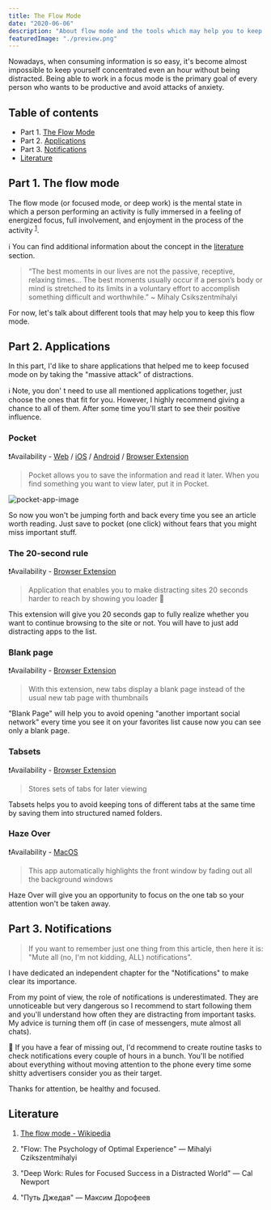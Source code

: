 ```yaml
---
title: The Flow Mode
date: "2020-06-06"
description: "About flow mode and the tools which may help you to keep this mode on!"
featuredImage: "./preview.png"
---
```


Nowadays, when consuming information is so easy, it's become almost impossible to keep yourself concentrated even an hour without being distracted. Being able to work in a focus mode is the primary goal of every person who wants to be productive and avoid attacks of anxiety.

## Table of contents

- Part 1. [The Flow Mode](#part-1-the-flow-mode)
- Part 2. [Applications](#part-2-applications)
- Part 3. [Notifications](#part-3-notifications)
- [Literature](#literature)

## Part 1. The flow mode

The flow mode (or focused mode, or deep work) is the mental state in which a person performing an activity is fully immersed in a feeling of energized focus, full involvement, and enjoyment in the process of the activity <sup>[1](#literature)</sup>.

ℹ️ You can find additional information about the concept in the [literature](#literature) section.

> “The best moments in our lives are not the passive, receptive, relaxing times… The best moments usually occur if a person’s body or mind is stretched to its limits in a voluntary effort to accomplish something difficult and worthwhile.” ~ Mihaly Csikszentmihalyi

For now, let's talk about different tools that may help you to keep this flow mode.

## Part 2. Applications

In this part, I'd like to share applications that helped me to keep focused mode on by taking the "massive attack" of distractions.

ℹ️ Note, you don' t need to use all mentioned applications together, just choose the ones that fit for you. However, I highly recommend giving a chance to all of them. After some time you'll start to see their positive influence.

### Pocket

❗️Availability - [Web](https://getpocket.com/) / [iOS](https://apps.apple.com/us/app/pocket-save-read-grow/id309601447) / [Android](https://play.google.com/store/apps/details?id=com.ideashower.readitlater.pro) / [Browser Extension](https://chrome.google.com/webstore/detail/save-to-pocket/niloccemoadcdkdjlinkgdfekeahmflj?hl=en)

> Pocket allows you to save the information and read it later. When you find something you want to view later, put it in Pocket.

![pocket-app-image](https://i.pinimg.com/originals/6e/06/05/6e06055fd7702f8e9b458b296087f475.png)

So now you won't be jumping forth and back every time you see an article worth reading. Just save to pocket (one click) without fears that you might miss important stuff.

### The 20-second rule

❗️Availability - [Browser Extension](https://chrome.google.com/webstore/detail/the-20-second-rule/mlonnhlhamjoopabmomhbdlddiomojpp?hl=en)

> Application that enables you to make distracting sites 20 seconds harder to reach by showing you loader 🔄

This extension will give you 20 seconds gap to fully realize whether you want to continue browsing to the site or not. You will have to just add distracting apps to the list.

### Blank page

❗️Availability - [Browser Extension](https://chrome.google.com/webstore/detail/empty-new-tab-page/dpjamkmjmigaoobjbekmfgabipmfilij)

> With this extension, new tabs display a blank page instead of the usual new tab page with thumbnails

"Blank Page" will help you to avoid opening "another important social network" every time you see it on your favorites list cause now you can see only a blank page.

### Tabsets

❗️Availability - [Browser Extension](https://chrome.google.com/webstore/detail/tabsets/ifohmndbcefggppiblfofpbkmdfmeing?hl=en)

> Stores sets of tabs for later viewing

Tabsets helps you to avoid keeping tons of different tabs at the same time by saving them into structured named folders.

### Haze Over

❗️Availability - [MacOS](https://hazeover.com/)

> This app automatically highlights the front window by fading out all the background windows

Haze Over will give you an opportunity to focus on the one tab so your attention won't be taken away.

## Part 3. Notifications

> If you want to remember just one thing from this article, then here it is: "Mute all (no, I'm not kidding, ALL) notifications".

I have dedicated an independent chapter for the "Notifications" to make clear its importance.

From my point of view, the role of notifications is underestimated. They are unnoticeable but very dangerous so I recommend to start following them and you'll understand how often they are distracting from important tasks. My advice is turning them off (in case of messengers, mute almost all chats).

🚫 If you have a fear of missing out, I'd recommend to create routine tasks to check notifications every couple of hours in a bunch. You'll be notified about everything without moving attention to the phone every time some shitty advertisers consider you as their target.

Thanks for attention, be healthy and focused.

## Literature

1. [The flow mode - Wikipedia](<https://en.wikipedia.org/wiki/Flow_(psychology)>)
2. "Flow: The Psychology of Optimal Experience" — Mihalyi Czikszentmihalyi

3. "Deep Work: Rules for Focused Success in a Distracted World" — Cal Newport

4. "Путь Джедая" — Максим Дорофеев
